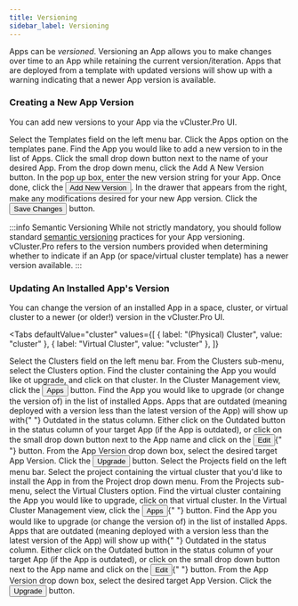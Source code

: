 ```yaml
---
title: Versioning
sidebar_label: Versioning
---
```



Apps can be <i>versioned</i>. Versioning an App allows you to make changes over time to an App
while retaining the current version/iteration. Apps that are deployed from a template with
updated versions will show up with a warning indicating that a newer App version is available.

### Creating a New App Version

You can add new versions to your App via the vCluster.Pro UI.

<Flow id="create-app-version">
  <Step>
    Select the <NavStep>Templates</NavStep> field on the left menu bar.
  </Step>
  <Step>Click the Apps option on the templates pane.</Step>
  <Step>
    Find the App you would like to add a new version to in the list of Apps.
    Click the small drop down button next to the name of your desired App. From
    the drop down menu, click the <Label>Add A New Version</Label> button.
  </Step>
  <Step>
    In the pop up box, enter the new version string for your App. Once done,
    click the
    <Button>Add New Version</Button>.
  </Step>
  <Step>
    In the drawer that appears from the right, make any modifications desired
    for your new App version.
  </Step>
  <Step>
    Click the <Button>Save Changes</Button> button.
  </Step>
</Flow>

:::info Semantic Versioning
While not strictly mandatory, you should follow standard [semantic versioning](https://semver.org)
practices for your App versioning. vCluster.Pro refers to the version numbers provided when determining
whether to indicate if an App (or space/virtual cluster template) has a newer version available.
:::

### Updating An Installed App's Version

You can change the version of an installed App in a space, cluster, or virtual cluster to a
newer (or older!) version in the vCluster.Pro UI.

<Tabs
  defaultValue="cluster"
  values={[
    { label: "(Physical) Cluster", value: "cluster" },
    { label: "Virtual Cluster", value: "vcluster" },
  ]}
>
  <TabItem value="cluster">
    <Flow id="update-app-cluster">
      <Step>
        Select the <NavStep>Clusters</NavStep> field on the left menu bar.
      </Step>
      <Step>From the Clusters sub-menu, select the Clusters option.</Step>
      <Step>
        Find the cluster containing the App you would like ot upgrade, and click
        on that cluster.
      </Step>
      <Step>
        In the Cluster Management view, click the <Button>Apps</Button> button.
      </Step>
      <Step>
        Find the App you would like to upgrade (or change the version of) in the
        list of installed Apps. Apps that are outdated (meaning deployed with a
        version less than the latest version of the App) will show up with{" "}
        <Label>Outdated</Label> in the status column.
      </Step>
      <Step>
        Either click on the <Label>Outdated</Label> button in the status column
        of your target App (if the App is outdated), or click on the small drop
        down button next to the App name and click on the <Button>Edit</Button>{" "}
        button.
      </Step>
      <Step>
        From the <Label>App Version</Label> drop down box, select the desired
        target App Version.
      </Step>
      <Step>
        Click the <Button>Upgrade</Button> button.
      </Step>
    </Flow>
  </TabItem>
  <TabItem value="vcluster">
    <Flow id="update-app-vcluster">
      <Step>
        Select the <NavStep>Projects</NavStep> field on the left menu bar.
      </Step>
      <Step>
        Select the project containing the virtual cluster that you'd like to
        install the App in from the Project drop down menu.
      </Step>
      <Step>
        From the Projects sub-menu, select the Virtual Clusters option.
      </Step>
      <Step>
        Find the virtual cluster containing the App you would like to upgrade,
        click on that virtual cluster.
      </Step>
      <Step>
        In the Virtual Cluster Management view, click the <Button>Apps</Button>{" "}
        button.
      </Step>
      <Step>
        Find the App you would like to upgrade (or change the version of) in the
        list of installed Apps. Apps that are outdated (meaning deployed with a
        version less than the latest version of the App) will show up with{" "}
        <Label>Outdated</Label> in the status column.
      </Step>
      <Step>
        Either click on the <Label>Outdated</Label> button in the status column
        of your target App (if the App is outdated), or click on the small drop
        down button next to the App name and click on the <Button>Edit</Button>{" "}
        button.
      </Step>
      <Step>
        From the <Label>App Version</Label> drop down box, select the desired
        target App Version.
      </Step>
      <Step>
        Click the <Button>Upgrade</Button> button.
      </Step>
    </Flow>
  </TabItem>
</Tabs>
